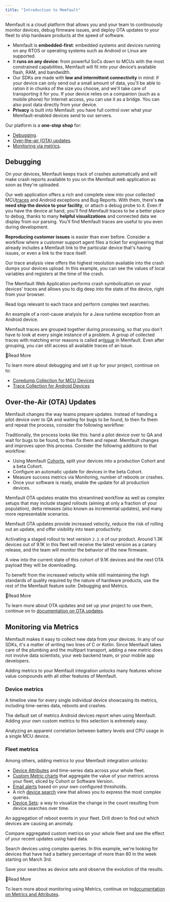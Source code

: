 ```yaml
---
title: "Introduction to Memfault"
---
```


Memfault is a cloud platform that allows you and your team to continuously monitor devices, debug firmware issues, and deploy OTA updates to your fleet to ship hardware products at the speed of software.

* Memfault is **embedded-first**: embedded systems and devices running on any RTOS or operating systems such as Android or Linux are supported.
* It **runs on any device**: from powerful SoCs down to MCUs with the most constrained capabilities, Memfault will fit into your device’s available flash, RAM, and bandwidth.
* Our SDKs are made with **low and intermittent connectivity** in mind: if your device can only send out a small amount of data, you'll be able to ration it in chunks of the size you choose, and we'll take care of transporting it for you. If your device relies on a companion (such as a mobile phone) for Internet access, you can use it as a bridge. You can also post data directly from your device.
* **Privacy** is built into Memfault: you have full control over what your Memfault-enabled devices send to our servers.

Our platform is a **one-stop shop** for:

* [Debugging](#debugging).
* [Over-the-air (OTA) updates](#ota).
* [Monitoring via metrics](#metrics).

## Debugging[](#debugging "Direct link to Debugging")

On your devices, Memfault keeps track of crashes automatically and will make crash reports available to you on the Memfault web application as soon as they're uploaded.

Our web application offers a rich and complete view into your collected MCU[traces](/docs/platform/memfault-terminology/#trace) and Android exceptions and Bug Reports. With them, there's **no need ship the device to your facility**, or attach a debug probe to it. Even if you have the device at hand, you'll find Memfault traces to be a better place to debug, thanks to many **helpful visualizations** and connected data we display from our parsing. You'll find Memfault traces are useful to you even during development.

**Reproducing customer issues** is easier than ever before. Consider a workflow where a customer support agent files a ticket for engineering that already includes a Memfault link to the particular device that's having issues, or even a link to the trace itself.

[](images/1-debugging-registers-locals.805d55c.1920.png)

Our trace analysis view offers the highest resolution available into the crash dumps your devices upload. In this example, you can see the values of local variables and registers at the time of the crash.

[](images/2-debugging-globals-statics.385f7e0.1920.png)

The Memfault Web Application performs crash symbolication on your devices' traces and allows you to dig deep into the state of the device, right from your browser.

[](images/3-debugging-logs.d87da81.1920.png)

Read logs relevant to each trace and perform complex text searches.

[](images/5-debugging-android-issue.1bb3dac.1920.png)

An example of a root-cause analysis for a Java runtime exception from an Android device.

Memfault traces are grouped together during processing, so that you don't have to look at every single instance of a problem. A group of collected traces with matching error reasons is called an[Issue](/docs/platform/memfault-terminology/#issue) in Memfault. Even after grouping, you can still access all available traces of an Issue.

📖Read More

To learn more about debugging and set it up for your project, continue on to:

* [ Coredump Collection for MCU Devices](/docs/mcu/coredumps)
* [ Trace Collection for Android Devices](/docs/android/android-bort/#memfault-caliper)

## Over-the-Air (OTA) Updates[](#ota "Direct link to Over-the-Air (OTA) Updates")

Memfault changes the way teams prepare updates. Instead of handing a pilot device over to QA and waiting for bugs to be found, to then fix them and repeat the process, consider the following workflow:

Traditionally, the process looks like this: hand a pilot device over to QA and wait for bugs to be found, to then fix them and repeat. Memfault changes and improves upon this process. Consider the following additions to that workflow:

* Using Memfault [Cohorts](/docs/platform/memfault-terminology/#cohort), split your devices into a production Cohort and a beta Cohort.
* Configure an automatic update for devices in the beta Cohort.
* Measure success metrics via Monitoring, number of reboots or crashes.
* Once your software is ready, enable the update for all production devices.

Memfault OTA updates enable this streamlined workflow as well as complex setups that may include staged rollouts (aiming at only a fraction of your population), delta releases (also known as incremental updates), and many more representable scenarios.

Memfault OTA updates provide increased velocity, reduce the risk of rolling out an update, and offer visibility into team productivity.

[](images/6-version-matrix-staged-rollout.c0d9f81.1920.png)

Activating a staged rollout to test version `2.2.0` of our product. Around 1.3K devices out of 9.1K in this fleet will receive the latest version as a canary release, and the team will monitor the behavior of the new firmware.

[](images/7-version-matrix-staged-rollout-activated.293c08c.1920.png)

A view into the current state of this cohort of 9.1K devices and the next OTA payload they will be downloading.

To benefit from the increased velocity while still maintaining the high standards of quality required by the nature of hardware products, use the rest of the Memfault feature suite: Debugging and Metrics.

📖Read More

To learn more about OTA updates and set up your project to use them, continue on to [documentation on OTA updates](/docs/platform/ota).

## Monitoring via Metrics[](#metrics "Direct link to Monitoring via Metrics")

Memfault makes it easy to collect new data from your devices. In any of our SDKs, it's a matter of writing two lines of C or Kotlin. Since Memfault takes care of the plumbing and the multipart transport, adding a new metric does not involve data scientists, your web backend team, or your mobile app developers.

Adding metrics to your Memfault integration unlocks many features whose value compounds with all other features of Memfault.

### Device metrics[](#device-metrics "Direct link to Device metrics")

A timeline view for every single individual device showcasing its metrics, including time-series data, reboots and crashes.

[](images/4-metrics-android-timeline.b346fae.1920.png)

The default set of metrics Android devices report when using Memfault. Adding your own custom metrics to this selection is extremely easy.

[](images/8-device-timeline-mcu.65d583a.1920.png)

Analyzing an apparent correlation between battery levels and CPU usage in a single MCU device.

### Fleet metrics[](#fleet-metrics "Direct link to Fleet metrics")

Among others, adding metrics to your Memfault integration unlocks:

* [Device Attributes](/docs/platform/metrics#attributes) and time-series data across your whole fleet.
* [Custom Metric charts](/docs/platform/charts#metric-charts) that aggregate the value of your metrics across your fleet, sliced by Cohort or Software Version.
* [Email alerts](/docs/platform/alerts) based on your own configured thresholds.
* A rich [device search](/docs/platform/metrics/#searching-devices-by-attributes-and-timeseries) view that allows you to express the most complex queries.
* [Device Sets](/docs/platform/projects-and-fleets/#device-sets): a way to visualize the change in the count resulting from device searches over time.

[](images/overview-dashboard-drilldown.298d3f4.1118.png)

An aggregation of reboot events in your fleet. Drill down to find out which devices are causing an anomaly.

[](images/fleet-wide-metrics-compare.a0930f3.1165.png)

Compare aggregated custom metrics on your whole fleet and see the effect of your recent updates using hard data.

[](images/device-search-by-timeseries.58b3e21.1920.png)

Search devices using complex queries. In this example, we're looking for devices that have had a battery percentage of more than 80 in the week starting on March 3rd.

[](images/device-set-page.a7d403f.1920.png)

Save your searches as device sets and observe the evolution of the results.

📖Read More

To learn more about monitoring using Metrics, continue on to[documentation on Metrics and Attributes](/docs/platform/metrics/).